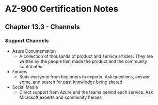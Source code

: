 # AZ-900 Certification Notes
## Chapter 13.3 - Channels

### Support Channels
* Azure Documentation
	* A collection of thousands of product and service articles. They are written by the people that made the product and the community contributes
* Forums
	* Suits everyone from beginners to experts. Ask questions, answer some, and search for past knowledge being shared
* Social Media
	* Direct support from Azure and the teams behind each service. Ask Microsoft experts and community heroes